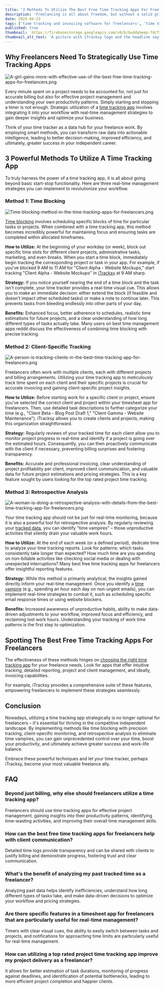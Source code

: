 ```yaml
---
title: '3 Methods To Utilize The Best Free Time Tracking Apps For Freelancers'
description: 'Freelancing is all about freedom, but without a solid grip on your time, it can quickly turn into chaos. So, a time tracking app is not only a digital stopwatch; but also your strategic ally in conquering deadlines, maximizing billable hours, and achieving a healthy work-life balance. Ready to transform the way you manage your freelance life with the best free time tracking app for freelancers?'
date: 2025-04-23
tags: ['time tracking and invoicing software for freelancers', 'time tracking app', 'job hours tracking app', 'timesheet app for freelancers']
published: true
thumbnail:  https://firebasestorage.googleapis.com/v0/b/buddybeep-7dcf3.appspot.com/o/uploads%2F39d1356b-6799-4eae-b4c5-044989df0788.png?alt=media\&token=2031849d-fa8c-475d-ab71-eccbc480c49e
thumbnail_alt_text: 'A picture with iTracksy logo and the headline saying "3 Methods To Utilize The Best Free Time Tracking Apps For Freelancers"'
---
```


## Why Freelancers Need To Strategically Use Time Tracking Apps

![A-girl-gains-more-with-effective-use-of-the-best-free-time-tracking-apps-for-freelancers.png](https://firebasestorage.googleapis.com/v0/b/buddybeep-7dcf3.appspot.com/o/uploads%2F2373010a-1a65-427f-98fd-8487cdd9be4b.png?alt=media\&token=3dba0152-d152-4c73-9bed-8adcc73c7006)

Every minute spent on a project needs to be accounted for, not just for accurate billing but also for effective project management and understanding your own productivity patterns. Simply starting and stopping a timer is not enough. Strategic utilization of a [time tracking app](https://en.wikipedia.org/wiki/Time-tracking_software) involves integrating it into your workflow with real-time management strategies to gain deeper insights and optimize your business.

Think of your time tracker as a data hub for your freelance work. By employing smart methods, you can transform raw data into actionable intelligence, leading to better decision-making, improved efficiency, and ultimately, greater success in your independent career.

## 3 Powerful Methods To Utilize A Time Tracking App

To truly harness the power of a time tracking app, it is all about going beyond basic start-stop functionality. Here are three real-time management strategies you can implement to revolutionize your workflow.

### Method 1: Time Blocking

![Time-blocking-method-in-the-time-tracking-apps-for-freelancers.png](https://firebasestorage.googleapis.com/v0/b/buddybeep-7dcf3.appspot.com/o/uploads%2Fdaf6f3c5-1b73-4e27-8578-7aa03d1e1369.png?alt=media\&token=f8ea4b3b-7f46-4a60-9b23-886401fe3245)

[Time blocking](https://www.todoist.com/productivity-methods/time-blocking) involves scheduling specific blocks of time for particular tasks or projects. When combined with a time tracking app, this method becomes incredibly powerful for maintaining focus and ensuring tasks are completed within allocated timeframes.

**How to Utilize:** At the beginning of your workday (or week), block out specific time slots for different client projects, administrative tasks, marketing, and even breaks. When you start a time block, immediately begin tracking the corresponding project or task in your app. For example, if you've blocked 9 AM to 11 AM for "Client Alpha - Website Mockups," start tracking "Client Alpha - Website Mockups" in [iTracksy](https://www.itracksy.com/) at 9 AM sharp.

**Strategy:** If you notice yourself nearing the end of a time block and the task isn't complete, your time tracker provides a real-time visual cue. This allows you to make an immediate decision: either extend the block (if feasible and doesn't impact other scheduled tasks) or make a note to continue later. This prevents tasks from bleeding endlessly into other parts of your day.

**Benefits:** Enhanced focus, better adherence to schedules, realistic time estimations for future projects, and a clear understanding of how long different types of tasks actually take. Many users on best time management apps reddit discuss the effectiveness of combining time blocking with precise tracking.

### Method 2: Client-Specific Tracking

![A-person-is-tracking-clients-in-the-best-time-tracking-app-for-freelancers.png](https://firebasestorage.googleapis.com/v0/b/buddybeep-7dcf3.appspot.com/o/uploads%2F9b75d477-3cd8-4a9d-acbc-190a629f8c72.png?alt=media\&token=6120f921-4abb-4779-8ce5-ff274e3935de)

Freelancers often work with multiple clients, each with different projects and billing arrangements. Utilizing your time tracking app to meticulously track time spent on each client and their specific projects is crucial for accurate invoicing and gaining client-specific project insights.

**How to Utilize:** Before starting work for a specific client or project, ensure you've selected the correct client and project within your timesheet app for freelancers. Then, use detailed task descriptions to further categorize your time (e.g., "Client Beta - Blog Post Draft 1," "Client Gamma - Website Maintenance"). iTracksy allows you to create clients and projects, making this organization straightforward.

**Strategy:** Regularly reviews of your tracked time for each client allow you to monitor project progress in real-time and identify if a project is going over the estimated hours. Consequently, you can then proactively communicate with the client if necessary, preventing billing surprises and fostering transparency.

**Benefits:** Accurate and professional invoicing, clear understanding of project profitability per client, improved client communication, and valuable data for future project estimations and pricing strategies. This is a key feature sought by users looking for the top rated project time tracking.

### Method 3: Retrospective Analysis

![A-woman-is-doing-a-retrospective-analysis-with-details-from-the-best-time-tracking-app-for-freelancers.png](https://firebasestorage.googleapis.com/v0/b/buddybeep-7dcf3.appspot.com/o/uploads%2F59386d0a-0b72-4131-b7a4-71764cb5b193.png?alt=media\&token=37643e34-4f3b-412b-bb47-bab4ff0fe34b)

Your time tracking app should not be just for real-time monitoring, because it is also a powerful tool for retrospective analysis. By regularly reviewing your [tracked data](https://www.itracksy.com/blog/9-pro-tips-for-mastering-tracking-of-work-time-with-apps), you can identify "time vampires" – those unproductive activities that silently drain your valuable work hours.

**How to Utilize:** At the end of each week (or a defined period), dedicate time to analyze your time tracking reports. Look for patterns: which tasks consistently take longer than expected? How much time are you spending on non-billable activities like checking social media or dealing with unexpected interruptions? Many best free time tracking apps for freelancers offer insightful reporting features.

**Strategy:** While this method is primarily analytical, the insights gained directly inform your real-time management. Once you identify a [time vampire](https://www.memtime.com/blog/how-to-deal-with-time-vampires) (e.g., spending an hour each day on non-urgent emails), you can implement real-time strategies to combat it, such as scheduling specific email response times or using website blockers.

**Benefits:** Increased awareness of unproductive habits, ability to make data-driven adjustments to your workflow, improved focus and efficiency, and reclaiming lost work hours. Understanding your tracking of work time patterns is the first step to optimization.

## Spotting The Best Free Time Tracking Apps For Freelancers

The effectiveness of these methods hinges on [choosing the right time tracking app](https://www.itracksy.com/blog/guide-to-spot-the-best-time-tracking-app-for-individuals) for your freelance needs. Look for apps that offer intuitive tracking, detailed reporting, project and client management, and ideally, invoicing capabilities.

For example, iTracksy provides a comprehensive suite of these features, empowering freelancers to implement these strategies seamlessly.

## Conclusion

Nowadays, utilizing a time tracking app strategically is no longer optional for freelancers – it's essential for thriving in the competitive independent landscape. By implementing methods like time blocking with precision tracking, client-specific monitoring, and retrospective analysis to eliminate time vampires, you can gain unprecedented control over your time, boost your productivity, and ultimately achieve greater success and work-life balance.

Embrace these powerful techniques and let your time tracker, perhaps iTracksy, become your most valuable freelance ally.

## FAQ

### Beyond just billing, why else should freelancers utilize a time tracking app?

Freelancers should use time tracking apps for effective project management, gaining insights into their productivity patterns, identifying time-wasting activities, and improving their overall time management skills.

### How can the best free time tracking apps for freelancers help with client communication?

Detailed time logs provide transparency and can be shared with clients to justify billing and demonstrate progress, fostering trust and clear communication.

### What's the benefit of analyzing my past tracked time as a freelancer?

Analyzing past data helps identify inefficiencies, understand how long different types of tasks take, and make data-driven decisions to optimize your workflow and pricing strategies.

### Are there specific features in a timesheet app for freelancers that are particularly useful for real-time management?

Timers with clear visual cues, the ability to easily switch between tasks and projects, and notifications for approaching time limits are particularly useful for real-time management.

### How can utilizing a top rated project time tracking app improve my project delivery as a freelancer?

It allows for better estimation of task durations, monitoring of progress against deadlines, and identification of potential bottlenecks, leading to more efficient project completion and happier clients. 
